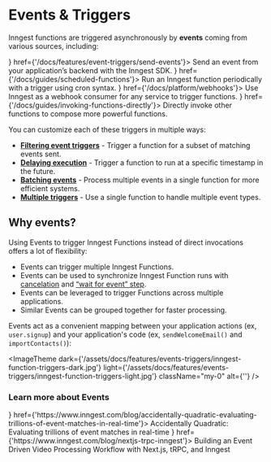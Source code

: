 
# Events & Triggers

Inngest functions are triggered asynchronously by **events** coming from various sources, including:


<CardGroup cols={2}>
  <Card title="Your application" icon={<CloudIcon />} href={'/docs/features/event-triggers/send-events'}>
    Send an event from your application’s backend with the Inngest SDK.
  </Card>
  <Card title="Cron schedule" icon={<ClockIcon />} href={'/docs/guides/scheduled-functions'}>
    Run an Inngest function periodically with a trigger using cron syntax.
  </Card>
  <Card title="Webhook events" icon={<WebhookIcon />} href={'/docs/platform/webhooks'}>
    Use Inngest as a webhook consumer for any service to trigger functions.
  </Card>
  <Card title="Another Inngest function" icon={<BranchIcon />} href={'/docs/guides/invoking-functions-directly'}>
    Directly invoke other functions to compose more powerful functions.
  </Card>
</CardGroup>

You can customize each of these triggers in multiple ways:

- **[Filtering event triggers](/docs/guides/writing-expressions)** - Trigger a function for a subset of matching events sent.
- **[Delaying execution](/docs/guides/delayed-functions)** - Trigger a function to run at a specific timestamp in the future.
- **[Batching events](/docs/guides/batching)** - Process multiple events in a single function for more efficient systems.
- **[Multiple triggers](/docs/guides/multiple-triggers)** - Use a single function to handle multiple event types.


## Why events?

Using Events to trigger Inngest Functions instead of direct invocations offers a lot of flexibility:

- Events can trigger multiple Inngest Functions.
- Events can be used to synchronize Inngest Function runs with [cancelation](/docs/features/cancelation) and [“wait for event” step](/docs/reference/functions/step-wait-for-event).
- Events can be leveraged to trigger Functions across multiple applications.
- Similar Events can be grouped together for faster processing.

Events act as a convenient mapping between your application actions (ex, `user.signup`) and your application's code (ex, `sendWelcomeEmail()` and `importContacts()`):

<ImageTheme
  dark={'/assets/docs/features/events-triggers/inngest-function-triggers-dark.jpg'}
  light={'/assets/docs/features/events-triggers/inngest-function-triggers-light.jpg'}
  className="my-0"
  alt={''}
/>

### Learn more about Events


<CardGroup cols={2}>
  <Card title="Blog post: How event Filtering works" icon={<NewspaperIcon />} href={'https://www.inngest.com/blog/accidentally-quadratic-evaluating-trillions-of-event-matches-in-real-time'}>
    Accidentally Quadratic: Evaluating trillions of event matches in real-time
  </Card>
  <Card title="Blog post: Events in practice" icon={<NewspaperIcon />} href={'https://www.inngest.com/blog/nextjs-trpc-inngest'}>
    Building an Event Driven Video Processing Workflow with Next.js, tRPC, and Inngest
  </Card>
</CardGroup>